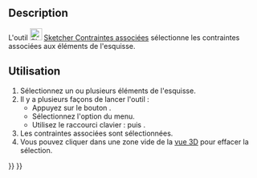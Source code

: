 <languages/>

{{Docnav/fr
|[[Sketcher_SelectElementsWithDoFs/fr|Degrés de liberté non contraints]]
|[[Sketcher_SelectElementsAssociatedWithConstraints/fr|Éléments associés aux contraintes]]
|[[Sketcher_Workbench/fr|Atelier Sketcher]]
|IconL=Sketcher_SelectElementsWithDoFs.svg‎
|IconR=Sketcher_SelectElementsAssociatedWithConstraints.svg‎
|IconC=Workbench_Sketcher.svg
}}

{{GuiCommand/fr
|Name=Sketcher SelectConstraints
|Name/fr=Sketcher Contraintes associées
|MenuLocation=Esquisse → Affichage → Sélectionner les contraintes associées
|Workbenches=[[Sketcher_Workbench/fr|Sketcher]]
|Shortcut={{KEY|Z}} {{KEY|K}}
|Version=0.15
}}

==Description==

L'outil [[Image:Sketcher_SelectConstraints.svg|24px]] [[Sketcher_SelectConstraints/fr|Sketcher Contraintes associées]] sélectionne les contraintes associées aux éléments de l'esquisse.

<span id="Usage"></span>
==Utilisation==

# Sélectionnez un ou plusieurs éléments de l'esquisse.
# Il y a plusieurs façons de lancer l'outil :
#* Appuyez sur le bouton {{Button|[[File:Sketcher_SelectConstraints.svg|16px]] [[Sketcher_SelectConstraints/fr|Sélectionner les contraintes associées]]}}.
#* Sélectionnez l'option {{MenuCommand|Esquisse → Affichage → [[File:Sketcher_SelectConstraints.svg|16px]] Sélectionner les contraintes associées}} du menu.
#* Utilisez le raccourci clavier : {{KEY|Z}} puis {{KEY|K}}.
# Les contraintes associées sont sélectionnées.
# Vous pouvez cliquer dans une zone vide de la [[3D_view/fr|vue 3D]] pour effacer la sélection.


{{Docnav/fr
|[[Sketcher_SelectElementsWithDoFs/fr|Degrés de liberté non contraints]]
|[[Sketcher_SelectElementsAssociatedWithConstraints/fr|Éléments associés aux contraintes]]
|[[Sketcher_Workbench/fr|Atelier Sketcher]]
|IconL=Sketcher_SelectElementsWithDoFs.svg‎
|IconR=Sketcher_SelectElementsAssociatedWithConstraints.svg‎
|IconC=Workbench_Sketcher.svg
}}

{{Sketcher_Tools_navi{{#translation:}}}}
{{Userdocnavi{{#translation:}}}}